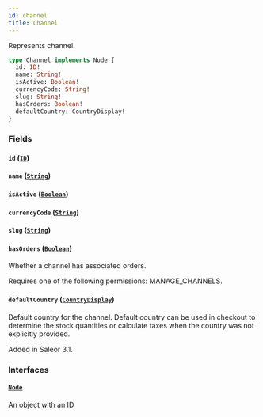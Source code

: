 ```yaml
---
id: channel
title: Channel
---
```



Represents channel.

```graphql
type Channel implements Node {
  id: ID!
  name: String!
  isActive: Boolean!
  currencyCode: String!
  slug: String!
  hasOrders: Boolean!
  defaultCountry: CountryDisplay!
}
```


### Fields

#### `id` ([`ID`](../../../developer/api-reference/scalars/id))




#### `name` ([`String`](../../../developer/api-reference/scalars/string))




#### `isActive` ([`Boolean`](../../../developer/api-reference/scalars/boolean))




#### `currencyCode` ([`String`](../../../developer/api-reference/scalars/string))




#### `slug` ([`String`](../../../developer/api-reference/scalars/string))




#### `hasOrders` ([`Boolean`](../../../developer/api-reference/scalars/boolean))

Whether a channel has associated orders.

Requires one of the following permissions: MANAGE_CHANNELS.


#### `defaultCountry` ([`CountryDisplay`](../../../developer/api-reference/objects/country-display))

Default country for the channel. Default country can be used in checkout to determine the stock quantities or calculate taxes when the country was not explicitly provided.

Added in Saleor 3.1.


### Interfaces

#### [`Node`](../../../developer/api-reference/interfaces/node) 

An object with an ID




